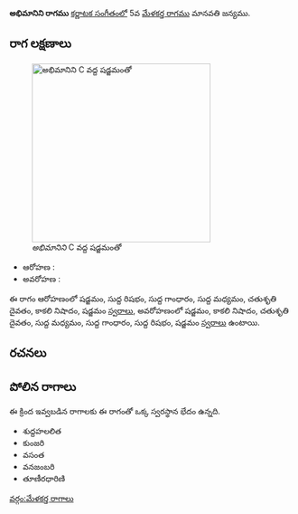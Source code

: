 {{Infobox ragam
	| name          	= అభిమానిని
	| synonym	    	= 
	| mela          	= 
	| chakra        	= 
	| janaka        	= 
	| type          	= షడవ
	| arohanam      	= {{svaraC|S|R1|G1|M1|D2|N3|S'}} 
	| avarohanam    	= {{svaraC|S'|N3|D2|M1|G1|R1|S}}
	| jeeva         	=
	| chhaya        	=
	| nyasa         	=
	| vishesha      	= 
	| equivalent  		= 
}}
{{కర్ణాటక సంగీత రాగాలు}}
'''అభిమానిని రాగము''' [[కర్ణాటక సంగీతం]]లో 5వ [[మేళకర్త రాగము]] మానవతి జన్యము. 


==రాగ లక్షణాలు==
[[Image:abhimanini_kb2wiki.png|thumb|right|316px|''అభిమానిని'' C వద్ద షడ్జమంతో]]

* ఆరోహణ : {{svaraC|S|R1|G1|M1|D2|N3|S'}} 
* అవరోహణ : {{svaraC|S'|N3|D2|M1|G1|R1|S}}

ఈ రాగం ఆరోహణంలో షడ్జమం, సుద్ద  రిషభం, సుద్ద  గాంధారం, సుద్ద మధ్యమం, చతుశృతి దైవతం, కాకలి  నిషాదం, షడ్జమం [[స్వరాలు]], అవరోహణంలో షడ్జమం, కాకలి  నిషాదం, చతుశృతి దైవతం, సుద్ద మధ్యమం, సుద్ద  గాంధారం, సుద్ద  రిషభం, షడ్జమం [[స్వరాలు]] ఉంటాయి.

==రచనలు==



==పోలిన రాగాలు==
ఈ క్రింద ఇవ్వబడిన రాగాలకు ఈ రాగంతో ఒక్క స్వరస్థాన భేదం ఉన్నది.
* శుద్దహలలిత
* కుంజరి
* వసంత
* వనజంబరి
* తూణీరధారిణి



[[వర్గం:మేళకర్త రాగాలు]]